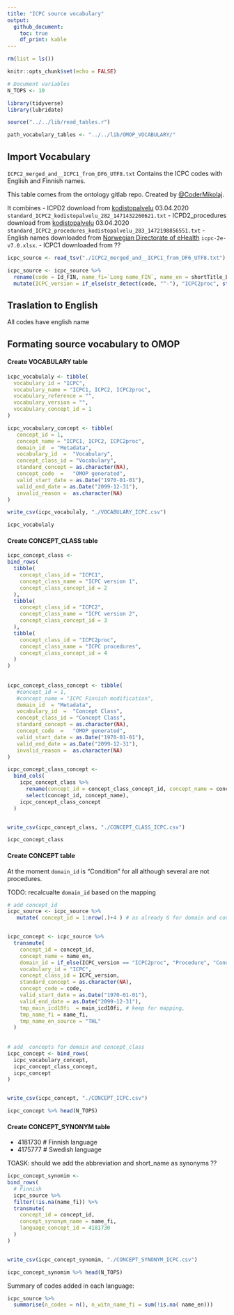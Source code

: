 ```yaml
---
title: "ICPC source vocabulary"
output:
  github_document:
    toc: true
    df_print: kable
---
```


```r
rm(list = ls())

knitr::opts_chunk$set(echo = FALSE)

# Document variables 
N_TOPS <- 10

library(tidyverse)
library(lubridate)

source("../../lib/read_tables.r")

path_vocabulary_tables <- "../../lib/OMOP_VOCABULARY/"

```

## Import Vocabulary

`ICPC2_merged_and__ICPC1_from_DF6_UTF8.txt`
 Contains the ICPC codes with English and Finnish names.

 This table comes from the ontology gitlab repo. Created by  [\@CoderMikolaj](github.com/CoderMikolaj).

 It combines
 - ICPD2 download from [kodistopalvelu](https://version.helsinki.fi/ontology-group/ontologists/-/wikis/uploads/ce2ce4426b394ef58021b198b28869d4/Koodistopalvelu_ICPC2_v5_2020-04-03.xlsx)  03.04.2020 `standard_ICPC2_kodistopalvelu_282_1471432260621.txt`
 - ICPD2_procedures download from [kodistopalvelu](https://version.helsinki.fi/ontology-group/ontologists/-/wikis/uploads/ca4885e34d5715029f3305e4fb222960/Koodistopalvelu_ICPC2_prosessikoodit_v5_2020-04-03.xlsx)  03.04.2020 `standard_ICPC2_procedures_kodistopalvelu_283_1472198856551.txt`
 - English names downloaded from [ Norwegian Directorate of eHealth](https://ehelse.no/kodeverk/icpc-2e--english-version) `icpc-2e-v7.0.xlsx`.
 - ICPC1 downloaded from ??


```r
icpc_source <- read_tsv("./ICPC2_merged_and__ICPC1_from_DF6_UTF8.txt")

icpc_source <- icpc_source %>%  
  rename(code = Id_FIN, name_fi=`Long name_FIN`, name_en = shortTitle_ENG, main_icd10fi = `Ensisijainen ICD-10_FIN` ) %>% 
  mutate(ICPC_version = if_else(str_detect(code, "^-"), "ICPC2proc", str_c("ICPC", ICPC_version)))
```


## Traslation to English 
All codes have english name 

## Formating source vocabulary to OMOP

#### Create VOCABULARY table
```r
icpc_vocabulaly <- tibble(
  vocabulary_id = "ICPC", 
  vocabulary_name = "ICPC1, ICPC2, ICPC2proc",
  vocabulary_reference = "", 
  vocabulary_version = "", 
  vocabulary_concept_id = 1
)

icpc_vocabulary_concept <- tibble(
   concept_id = 1,                                                                
   concept_name = "ICPC1, ICPC2, ICPC2proc",
   domain_id  = "Metadata",                                                            
   vocabulary_id  =  "Vocabulary",                                                             
   concept_class_id = "Vocabulary",                                                             
   standard_concept = as.character(NA),                                                                      
   concept_code  =   "OMOP generated",                                                         
   valid_start_date = as.Date("1970-01-01"),                                                                     
   valid_end_date = as.Date("2099-12-31"),                                                                  
   invalid_reason =  as.character(NA)   
)

write_csv(icpc_vocabulaly, "./VOCABULARY_ICPC.csv")

icpc_vocabulaly
```

#### Create CONCEPT_CLASS table
```r
icpc_concept_class <-
bind_rows(
  tibble(
    concept_class_id = "ICPC1", 
    concept_class_name = "ICPC version 1",
    concept_class_concept_id = 2
  ),
  tibble(
    concept_class_id = "ICPC2", 
    concept_class_name = "ICPC version 2",
    concept_class_concept_id = 3
  ),
  tibble(
    concept_class_id = "ICPC2proc", 
    concept_class_name = "ICPC procedures",
    concept_class_concept_id = 4
  )
)
  
  
icpc_concept_class_concept <- tibble(
   #concept_id = 1,                                                                
   #concept_name = "ICPC Finnish modification",
   domain_id  = "Metadata",                                                            
   vocabulary_id  =  "Concept Class",                                                             
   concept_class_id = "Concept Class",                                                             
   standard_concept = as.character(NA),                                                                      
   concept_code  =   "OMOP generated",                                                         
   valid_start_date = as.Date("1970-01-01"),                                                                     
   valid_end_date = as.Date("2099-12-31"),                                                                  
   invalid_reason =  as.character(NA)   
)

icpc_concept_class_concept <- 
  bind_cols(
    icpc_concept_class %>% 
      rename(concept_id = concept_class_concept_id, concept_name = concept_class_id) %>% 
      select(concept_id, concept_name), 
    icpc_concept_class_concept
  )


write_csv(icpc_concept_class, "./CONCEPT_CLASS_ICPC.csv")

icpc_concept_class
```


#### Create CONCEPT table 

At the moment `domain_id` is "Condition" for all although several are not procedures. 

TODO: recalcualte `domain_id` based on the mapping 

```r

# add concept_id
icpc_source <- icpc_source %>% 
   mutate( concept_id = 1:nrow(.)+4 ) # as already 6 for domain and concept_class


icpc_concept <- icpc_source %>% 
  transmute(
    concept_id = concept_id, 
    concept_name = name_en,
    domain_id = if_else(ICPC_version == "ICPC2proc", "Procedure", "Condition"), # at the moment
    vocabulary_id = "ICPC", 
    concept_class_id = ICPC_version, 
    standard_concept = as.character(NA), 
    concept_code = code, 
    valid_start_date = as.Date("1970-01-01"),                                                                     
    valid_end_date = as.Date("2099-12-31"),   
    tmp_main_icd10fi  = main_icd10fi, # keep for mapping, 
    tmp_name_fi = name_fi, 
    tmp_name_en_source = "THL"
  ) 
    
        
# add  concepts for domain and concept_class
icpc_concept <- bind_rows(
  icpc_vocabulary_concept, 
  icpc_concept_class_concept, 
  icpc_concept
)


write_csv(icpc_concept, "./CONCEPT_ICPC.csv")

icpc_concept %>% head(N_TOPS)
```


#### Create CONCEPT_SYNONYM table 
- 4181730 # Finnish language
- 4175777 # Swedish language

TOASK: should we add the abbreviation and short_name as synonyms ??


```r
icpc_concept_synomim <-
bind_rows( 
  # Finnish
  icpc_source %>% 
  filter(!is.na(name_fi)) %>% 
  transmute(
    concept_id = concept_id, 
    concept_synonym_name = name_fi, 
    language_concept_id = 4181730
  )
)


write_csv(icpc_concept_synomim, "./CONCEPT_SYNONYM_ICPC.csv")

icpc_concept_synomim %>% head(N_TOPS)

```

Summary of codes added in each language: 

```r

icpc_source %>%
  summarise(n_codes = n(), n_witn_name_fi = sum(!is.na( name_en)))

```




















